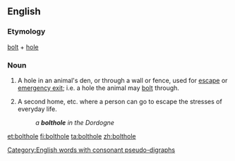 {{also|bolt-hole}}
==English==

===Etymology===
[[bolt]] + [[hole]]

===Noun===
{{en-noun|head=[[bolt]][[hole]]}}

# A hole in an animal's den, or through a wall or fence, used for [[escape]] or [[emergency exit]]; i.e. a hole the animal may [[bolt]] through.
# {{lb|en|figurative}} A second home, etc. where a person can go to escape the stresses of everyday life.
#: ''a '''bolthole''' in the Dordogne''

[[Category:English words with consonant pseudo-digraphs]]
[[et:bolthole]]
[[fi:bolthole]]
[[ta:bolthole]]
[[zh:bolthole]]
